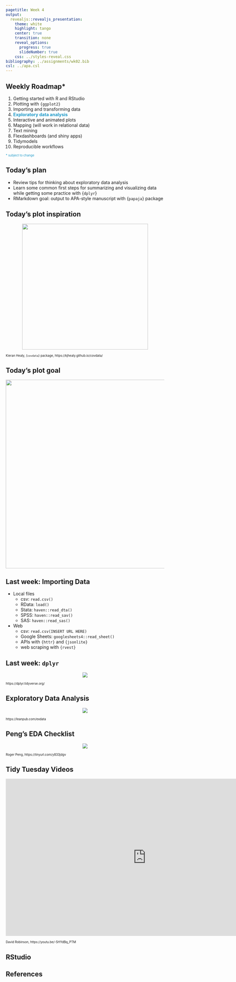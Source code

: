 ```yaml
---
pagetitle: Week 4
output: 
  revealjs::revealjs_presentation:
    theme: white
    highlight: tango
    center: true
    transition: none
    reveal_options:
      progress: true
      slideNumber: true
    css: ../styles-reveal.css
bibliography: ../assignments/wk02.bib
csl: ../apa.csl
---
```


## {data-background="w04-cover.png"}

<style type="text/css">
p { text-align: left; }
</style>

## Weekly Roadmap*

1. Getting started with R and RStudio
2. Plotting with `{ggplot2}`
3. Importing and transforming data
4. <span style="color:#1f9ac9;">**Exploratory data analysis**</span>
5. Interactive and animated plots
6. Mapping (will work in relational data)
7. Text mining
8. Flexdashboards (and shiny apps)
9. Tidymodels
10. Reproducible workflows

<span style="color:#1f9ac9;font-size: 70%;">\*\ subject to change</span>

## Today's plan

* Review tips for thinking about exploratory data analysis
* Learn some common first steps for summarizing and visualizing data while getting some practice with {`dplyr`}
* RMarkdown goal: output to APA-style manuscript with {`papaja`} package

## Today's plot inspiration

<center>
<img src="../img/wk04-inspiration.png" style="border: 0;" height=400>
</center>

<span style="font-size: 70%;">Kieran Healy, {`covdata`} package, https://kjhealy.github.io/covdata/</span>

## Today's plot goal

<center>
<img src="../img/wk04-goal.png" style="border: 0;" height=600>
</center>



## Last week: Importing Data

* Local files
  * csv: `read.csv()`
  * RData: `load()`
  * Stata: `haven::read_dta()`
  * SPSS: `haven::read_sav()`
  * SAS: `haven::read_sas()`
* Web
  * csv: `read.csv(INSERT URL HERE)`
  * Google Sheets: `googlesheets4::read_sheet()`
  * APIs with `{httr}` and `{jsonlite}`
  * web scraping with `{rvest}`

## Last week: `dplyr`

<center>
<img src="../img/dplyr.png" style="border: 0;">
</center>

<span style="font-size: 70%;">https://dplyr.tidyverse.org/</span>

## Exploratory Data Analysis

<center>
<img src="../img/peng.png" style="border: 0;">
</center>

<span style="font-size: 70%;">https://leanpub.com/exdata</span>

## Peng's EDA Checklist

<center>
<img src="../img/eda10.png" style="border: 0;">
</center>

<span style="font-size: 70%;">Roger Peng, https://tinyurl.com/y833jdgv</span>

## Tidy Tuesday Videos

<iframe width="889" height="500" src="https://www.youtube.com/embed/-5HYdBq_PTM" frameborder="0" allow="accelerometer; autoplay; encrypted-media; gyroscope; picture-in-picture" allowfullscreen></iframe>

<span style="font-size: 70%;">David Robinson, https://youtu.be/-5HYdBq_PTM</span>

## RStudio {data-background="#1f9ac9"}

## References
